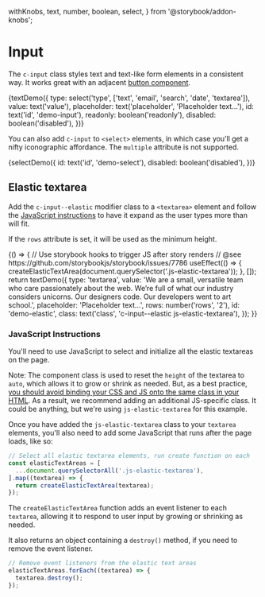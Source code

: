  withKnobs,
  text,
  number,
  boolean,
  select,
} from '@storybook/addon-knobs';

<Meta title="Components/Input" decorators={[withKnobs]} />

# Input

The `c-input` class styles text and text-like form elements in a consistent way. It works great with an adjacent [button component](/?path=/story/components-button--elements).

<Preview>
  <Story name="Text Elements" height="200px">
    {textDemo({
      type: select('type', ['text', 'email', 'search', 'date', 'textarea']),
      value: text('value'),
      placeholder: text('placeholder', 'Placeholder text…'),
      id: text('id', 'demo-input'),
      readonly: boolean('readonly'),
      disabled: boolean('disabled'),
    })}
  </Story>
</Preview>

You can also add `c-input` to `<select>` elements, in which case you’ll get a nifty iconographic affordance. The `multiple` attribute is not supported.

<Preview>
  <Story name="Select Element" height="200px">
    {selectDemo({
      id: text('id', 'demo-select'),
      disabled: boolean('disabled'),
    })}
  </Story>
</Preview>

## Elastic textarea

Add the `c-input--elastic` modifier class to a `<textarea>` element and follow the [JavaScript instructions](#javascript-instructions) to have it expand as the user types more than will fit.

If the `rows` attribute is set, it will be used as the minimum height.

<Preview>
  <Story name="Elastic Textarea" height="350px">
    {() => {
      // Use storybook hooks to trigger JS after story renders
      // @see https://github.com/storybookjs/storybook/issues/7786
      useEffect(() => {
        createElasticTextArea(document.querySelector('.js-elastic-textarea'));
      }, []);
      return textDemo({
        type: 'textarea',
        value:
          'We are a small, versatile team who care passionately about the web. We’re full of what our industry considers unicorns. Our designers code. Our developers went to art school.',
        placeholder: 'Placeholder text…',
        rows: number('rows', '2'),
        id: 'demo-elastic',
        class: text('class', 'c-input--elastic js-elastic-textarea'),
      });
    }}
  </Story>
</Preview>

### JavaScript Instructions

You'll need to use JavaScript to select and initialize all the elastic textareas on the page.

Note: The component class is used to reset the `height` of the textarea to `auto`, which allows it to grow or shrink as needed. But, as a best practice, [you should avoid binding your CSS and JS onto the same class in your HTML](https://cssguidelin.es/#javascript-hooks). As a result, we recommend adding an additional JS-specific class. It could be anything, but we're using `js-elastic-textarea` for this example.

Once you have added the `js-elastic-textarea` class to your `textarea` elements, you'll also need to add some JavaScript that runs after the page loads, like so:

```js
// Select all elastic textarea elements, run create function on each
const elasticTextAreas = [
  ...document.querySelectorAll('.js-elastic-textarea'),
].map((textarea) => {
  return createElasticTextArea(textarea);
});
```

The `createElasticTextArea` function adds an event listener to each `textarea`, allowing it to respond to user input by growing or shrinking as needed.

It also returns an object containing a `destroy()` method, if you need to remove the event listener.

```js
// Remove event listeners from the elastic text areas
elasticTextAreas.forEach((textarea) => {
  textarea.destroy();
});
```
